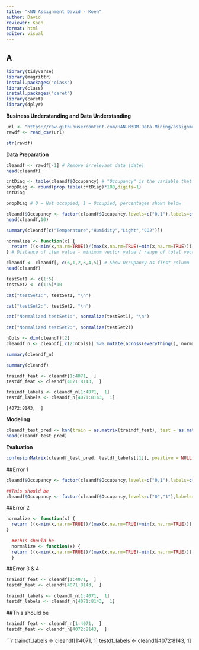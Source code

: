 ```yaml
---
title: "kNN Assignment David - Koen"
author: David
reviewer: Koen
format: html
editor: visual
---
```


## A

```r
library(tidyverse)
library(magrittr)
install.packages("class")
library(class)
install.packages("caret")
library(caret)
library(dplyr)
```

**Business Understanding and Data Understanding**

```r
url <- "https://raw.githubusercontent.com/HAN-M3DM-Data-Mining/assignments/master/datasets/KNN-occupancy.csv"
rawdf <- read_csv(url)
```

```r
str(rawdf)
```

**Data Preparation**

```r
cleandf <- rawdf[-1] # Remove irrelevant data (date)
head(cleandf)
```

```r
cntDiag <- table(cleandf$Occupancy) # "Occupancy" is the variable that needs to be tested
propDiag <- round(prop.table(cntDiag)*100,digits=1)
cntDiag
```

```r
propDiag # 0 = Not occupied, 1 = Occupied, percentages shown below
```

```r
cleandf$Occupancy <- factor(cleandf$Occupancy,levels=c("0,1"),labels=c("Not occupied","Occupied")) %>% relevel("Occupied") # The variable is now a factor datatype instead of a character datatype
head(cleandf,10)
```

```r
summary(cleandf[c("Temperature","Humidity","Light","CO2")]) 
```

```r
normalize <- function(x) { 
  return ((x-min(x,na.rm=TRUE))/(max(x,na.rm=TRUE)+min(x,na.rm=TRUE)))
} # Distance of item value - minimum vector value / range of total vector values 
```

```r
cleandf <- cleandf[, c(6,1,2,3,4,5)] # Show Occupancy as first column
head(cleandf)
```

```r
testSet1 <- c(1:5) 
testSet2 <- c(1:5)*10

cat("testSet1:", testSet1, "\n")
```

```r
cat("testSet2:", testSet2, "\n")
```

```r
cat("Normalized testSet1:", normalize(testSet1), "\n")
```

```r
cat("Normalized testSet2:", normalize(testSet2))
```

```r
nCols <- dim(cleandf)[2]
cleandf_n <- cleandf[,c(2:nCols)] %>% mutate(across(everything(), normalize))

summary(cleandf_n)
```

```r
summary(cleandf)
```

```r
traindf_feat <- cleandf[1:4071,  ]
testdf_feat <- cleandf[4071:8143,  ]
```

```r
traindf_labels <- cleandf_n[1:4071,  1]
testdf_labels <- cleandf_n[4071:8143,  1]
```

    [4072:8143,  ]

**Modeling**

```r
cleandf_test_pred <- knn(train = as.matrix(traindf_feat), test = as.matrix(testdf_feat), cl = as.matrix(traindf_labels), k = 21)
head(cleandf_test_pred)
```

**Evaluation**

```r
confusionMatrix(cleandf_test_pred, testdf_labels[[1]], positive = NULL, dnn = c("Prediction", "True"))
```



##Error 1
```r
cleandf$Occupancy <- factor(cleandf$Occupancy,levels=c("0,1"),labels=c("Not occupied","Occupied")) %>% relevel("Occupied") 

##This should be 
cleandf$Occupancy <- factor(cleandf$Occupancy,levels=c("0","1"),labels=c("Not occupied","Occupied")) %>% relevel("Occupied") 

```

##Error 2
```r
normalize <- function(x) { 
  return ((x-min(x,na.rm=TRUE))/(max(x,na.rm=TRUE)+min(x,na.rm=TRUE)))
}
  
  ##This should be 
  normalize <- function(x) { 
  return ((x-min(x,na.rm=TRUE))/(max(x,na.rm=TRUE)-min(x,na.rm=TRUE)))
  }
```

##Error 3 & 4
```r
traindf_feat <- cleandf[1:4071,  ]
testdf_feat <- cleandf[4071:8143,  ]
```

```r
traindf_labels <- cleandf_n[1:4071,  1]
testdf_labels <- cleandf_n[4071:8143,  1]
```

##This should be 
```r
traindf_feat <- cleandf_n[1:4071,  ]
testdf_feat <- cleandf_n[4072:8143,  ]
```

```r
traindf_labels <- cleandf[1:4071,  1]
testdf_labels <- cleandf[4072:8143,  1]

